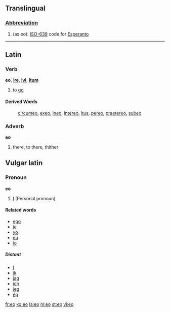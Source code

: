 {{see|-eo}}

==Translingual==
===[[Abbreviation]]===
#(as eo): [[w:ISO-639|ISO-639]] code for [[Esperanto]]

----

==Latin==
===Verb===
'''eo''', '''[[ire]]''', '''[[ivi]]''', '''[[itum]]'''

#to [[go]]

====Derived Words====
:[[circumeo]], [[exeo]], [[ineo]], [[intereo]], [[itus]], [[pereo]], [[praetereo]], [[subeo]]
===Adverb===
'''eo'''

#there, to there, thither

==Vulgar latin==
===Pronoun===
'''eo'''
# [[I]] (Personal pronoun)

==== Related words ====
* [[ego]]
* [[je]]
* [[yo]]
* [[eu]]
* [[io]]

===== Distant =====
* [[I]]
* [[ik]]
* [[jag]]
* [[ich]]
* [[jeg]]
* [[ég]]

[[fr:eo]]
[[ko:eo]]
[[la:eo]]
[[nl:eo]]
[[st:eo]]
[[vi:eo]]